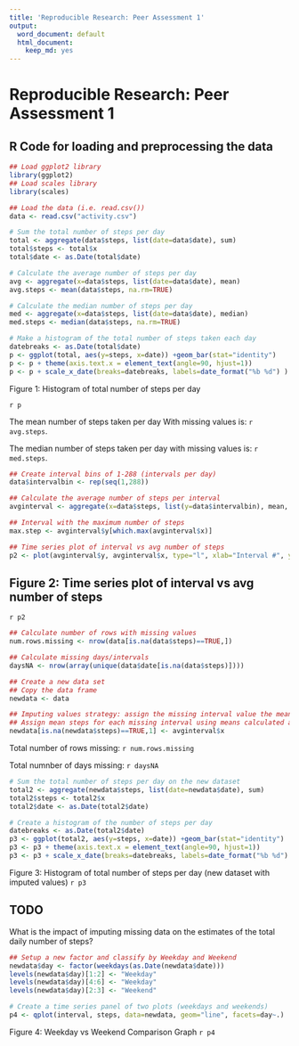 ```yaml
---
title: 'Reproducible Research: Peer Assessment 1'
output:
  word_document: default
  html_document:
    keep_md: yes
---
```


# Reproducible Research: Peer Assessment 1

## R Code for loading and preprocessing the data

```r

## Load ggplot2 library
library(ggplot2)
## Load scales library
library(scales)

## Load the data (i.e. read.csv())
data <- read.csv("activity.csv")

# Sum the total number of steps per day
total <- aggregate(data$steps, list(date=data$date), sum)
total$steps <- total$x
total$date <- as.Date(total$date)

# Calculate the average number of steps per day
avg <- aggregate(x=data$steps, list(date=data$date), mean) 
avg.steps <- mean(data$steps, na.rm=TRUE)

# Calculate the median number of steps per day
med <- aggregate(x=data$steps, list(date=data$date), median)
med.steps <- median(data$steps, na.rm=TRUE)

# Make a histogram of the total number of steps taken each day
datebreaks <- as.Date(total$date)
p <- ggplot(total, aes(y=steps, x=date)) +geom_bar(stat="identity")
p <- p + theme(axis.text.x = element_text(angle=90, hjust=1))
p <- p + scale_x_date(breaks=datebreaks, labels=date_format("%b %d") )

```

Figure 1: Histogram of total number of steps per day

`r p `

The mean number of steps taken per day With missing values is: `r avg.steps`.

The median number of steps taken per day with missing values is: `r med.steps`.

```r

## Create interval bins of 1-288 (intervals per day)
data$intervalbin <- rep(seq(1,288))

## Calculate the average number of steps per interval
avginterval <- aggregate(x=data$steps, list(y=data$intervalbin), mean, na.rm=TRUE)

## Interval with the maximum number of steps
max.step <- avginterval$y[which.max(avginterval$x)]

## Time series plot of interval vs avg number of steps
p2 <- plot(avginterval$y, avginterval$x, type="l", xlab="Interval #", ylab="Avg. Steps")
```

## Figure 2: Time series plot of interval vs avg number of steps
` r p2 `

```r

## Calculate number of rows with missing values
num.rows.missing <- nrow(data[is.na(data$steps)==TRUE,])

## Calculate missing days/intervals
daysNA <- nrow(array(unique(data$date[is.na(data$steps)])))

## Create a new data set
## Copy the data frame
newdata <- data

## Imputing values strategy: assign the missing interval value the mean of the interval of all days
## Assign mean steps for each missing interval using means calculated above
newdata[is.na(newdata$steps)==TRUE,1] <- avginterval$x

```

Total number of rows missing: `r num.rows.missing `

Total numnber of days missing: `r daysNA `

```r

# Sum the total number of steps per day on the new dataset
total2 <- aggregate(newdata$steps, list(date=newdata$date), sum)
total2$steps <- total2$x
total2$date <- as.Date(total2$date)

# Create a histogram of the number of steps per day
datebreaks <- as.Date(total2$date)
p3 <- ggplot(total2, aes(y=steps, x=date)) +geom_bar(stat="identity")
p3 <- p3 + theme(axis.text.x = element_text(angle=90, hjust=1))
p3 <- p3 + scale_x_date(breaks=datebreaks, labels=date_format("%b %d") )

```

Figure 3: Histogram of total number of steps per day (new dataset with imputed values)
`r p3 `

## TODO
What is the impact of imputing missing data on the estimates of the total daily number of steps?

```r

## Setup a new factor and classify by Weekday and Weekend
newdata$day <- factor(weekdays(as.Date(newdata$date)))
levels(newdata$day)[1:2] <- "Weekday"
levels(newdata$day)[4:6] <- "Weekday"
levels(newdata$day)[2:3] <- "Weekend"

# Create a time series panel of two plots (weekdays and weekends)
p4 <- qplot(interval, steps, data=newdata, geom="line", facets=day~.)

```

Figure 4: Weekday vs Weekend Comparison Graph
`r p4 `
